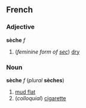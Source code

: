 ==French==
===Adjective===
'''sèche''' ''f''

#(''feminine form of [[sec]]'') [[dry]]

===Noun===
'''sèche''' ''f'' (''plural'' '''sèches''')

# [[mud flat]]
# (''colloquial'') [[cigarette]]